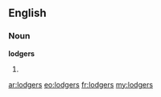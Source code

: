 ==English==

===Noun===
'''lodgers'''

# {{plural of|[[lodger]]}}

[[ar:lodgers]]
[[eo:lodgers]]
[[fr:lodgers]]
[[my:lodgers]]